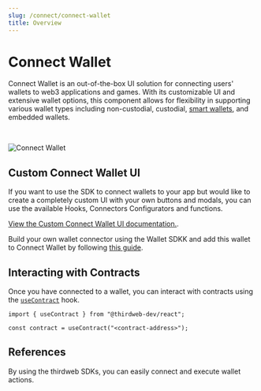 ```yaml
---
slug: /connect/connect-wallet
title: Overview
---
```



# Connect Wallet

Connect Wallet is an out-of-the-box UI solution for connecting users' wallets to web3 applications and games.
With its customizable UI and extensive wallet options,
this component allows for flexibility in supporting various wallet types including non-custodial,
custodial, [smart wallets](/smart-wallet), and embedded wallets.

<div className="col col--12" style={{ padding: 8 }}>
  <QuickstartCard
    name="Try Out Connect Wallet"
    link="https://thirdweb.com/dashboard/wallets/connect"
    image="/assets/product/connect-wallet.png"
  />
</div>

<br />

![Connect Wallet](../assets/connect-wallet-modal.png)

## Custom Connect Wallet UI

If you want to use the SDK to connect wallets to your app but would like to create a completely custom UI with
your own buttons and modals, you can use the available Hooks, Connectors Configurators and functions.

[View the Custom Connect Wallet UI documentation.](/connect/connect-wallet/custom-ui).

Build your own wallet connector using the Wallet SDKK and add this wallet to Connect Wallet by following [this guide](/connect/build-a-wallet).

## Interacting with Contracts

Once you have connected to a wallet, you can interact with contracts using the [`useContract`](react/react.usecontract) hook.

```tsx
import { useContract } from "@thirdweb-dev/react";

const contract = useContract("<contract-address>");
```

## References

By using the thirdweb SDKs, you can easily connect and execute wallet actions.

<div className="row" style={{ marginBottom: 12, padding: 8, paddingTop: 0 }}>
  <div className="col col--4" style={{ padding: 8 }}>
    <QuickstartCard
      name="React SDK"
      link="/react/react.connectwallet"
      image="/assets/languages/react.png"
    />
  </div>
  <div className="col col--4" style={{ padding: 8 }}>
    <QuickstartCard
      name="React Native SDK"
      link="/react-native/react-native.connectwallet"
      image="/assets/languages/react-native.png"
    />
  </div>
  <div className="col col--4" style={{ padding: 8 }}>
    <QuickstartCard
      name="Unity SDK"
      link="/unity/connectwallet"
      image="/assets/languages/unity.webp"
    />
  </div>
</div>
